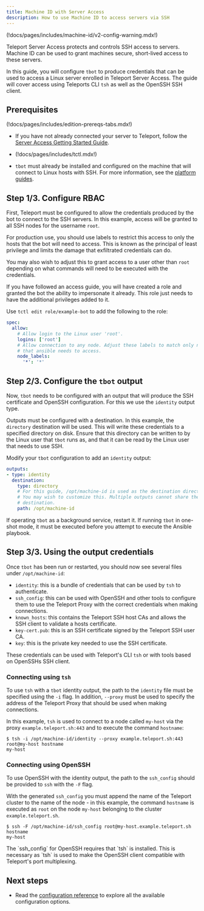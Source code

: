 ```yaml
---
title: Machine ID with Server Access
description: How to use Machine ID to access servers via SSH
---
```


(!docs/pages/includes/machine-id/v2-config-warning.mdx!)

Teleport Server Access protects and controls SSH access to servers. Machine ID
can be used to grant machines secure, short-lived access to these servers.

In this guide, you will configure `tbot` to produce credentials that can be
used to access a Linux server enrolled in Teleport Server Access. The guide
will cover access using Teleports CLI `tsh` as well as the OpenSSH SSH client.

## Prerequisites

(!docs/pages/includes/edition-prereqs-tabs.mdx!)

- If you have not already connected your server to Teleport, follow
  the [Server Access Getting Started Guide](../../application-access/getting-started.mdx).

- (!docs/pages/includes/tctl.mdx!)

- `tbot` must already be installed and configured on the machine that will
  connect to Linux hosts with SSH. For more information, see the
  [platform guides](../platform-guides.mdx).

## Step 1/3. Configure RBAC

First, Teleport must be configured to allow the credentials produced by the bot
to connect to the SSH servers. In this example, access will be granted to all
SSH nodes for the username `root`.

For production use, you should use labels to restrict this access to only the
hosts that the bot will need to access. This is known as the principal of
least privilege and limits the damage that exfiltrated credentials can do.

You may also wish to adjust this to grant access to a user other than `root`
depending on what commands will need to be executed with the credentials.

If you have followed an access guide, you will have created a role and granted
the bot the ability to impersonate it already. This role just needs to have the
additional privileges added to it.

Use `tctl edit role/example-bot` to add the following to the role:

```yaml
spec:
  allow:
    # Allow login to the Linux user 'root'.
    logins: ['root']
    # Allow connection to any node. Adjust these labels to match only nodes
    # that ansible needs to access.
    node_labels:
      '*': '*'
```

## Step 2/3. Configure the `tbot` output

Now, `tbot` needs to be configured with an output that will produce the
SSH certificate and OpenSSH configuration. For this we use the `identity` output
type.

Outputs must be configured with a destination. In this example, the `directory`
destination will be used. This will write these credentials to a specified
directory on disk. Ensure that this directory can be written to by the Linux
user that `tbot` runs as, and that it can be read by the Linux user that needs
to use SSH.

Modify your `tbot` configuration to add an `identity` output:

```yaml
outputs:
- type: identity
  destination:
    type: directory
    # For this guide, /opt/machine-id is used as the destination directory.
    # You may wish to customize this. Multiple outputs cannot share the same
    # destination.
    path: /opt/machine-id
```

If operating `tbot` as a background service, restart it. If running `tbot` in
one-shot mode, it must be executed before you attempt to execute the Ansible
playbook.

## Step 3/3. Using the output credentials

Once `tbot` has been run or restarted, you should now see several files under
`/opt/machine-id`:

- `identity`: this is a bundle of credentials that can be used by `tsh` to
 authenticate.
- `ssh_config`: this can be used with OpenSSH and other tools to configure them
to use the Teleport Proxy with the correct credentials when making connections.
- `known_hosts`: this contains the Teleport SSH host CAs and allows the SSH
client to validate a hosts certificate.
- `key-cert.pub`: this is an SSH certificate signed by the Teleport SSH user
CA.
- `key`: this is the private key needed to use the SSH certificate.

These credentials can be used with Teleport's CLI `tsh` or with tools based on
OpenSSHs SSH client.

### Connecting using `tsh`

To use `tsh` with a `tbot` identity output, the path to the `identity` file
must be specified using the `-i` flag. In addition, `--proxy` must be used to
specify the address of the Teleport Proxy that should be used when making
connections.

In this example, `tsh` is used to connect to a node called `my-host` via the
proxy `example.teleport.sh:443` and to execute the command `hostname`:

```code
$ tsh -i /opt/machine-id/identity --proxy example.teleport.sh:443 root@my-host hostname
my-host
```

### Connecting using OpenSSH

To use OpenSSH with the identity output, the path to the `ssh_config` should be
provided to `ssh` with the `-F` flag.

With the generated `ssh_config` you must append the name of the Teleport cluster
to the name of the node - in this example, the command `hostname` is
executed as `root` on the node `my-host` belonging to the cluster
`example.teleport.sh`.

```code
$ ssh -F /opt/machine-id/ssh_config root@my-host.example.teleport.sh hostname
my-host
```

<Notice type="warning">
  The `ssh_config` for OpenSSH requires that `tsh` is installed. This is
  necessary as `tsh` is used to make the OpenSSH client compatible with
  Teleport's port multiplexing.
</Notice>

## Next steps

- Read the [configuration reference](../reference/configuration.mdx) to explore
  all the available configuration options.